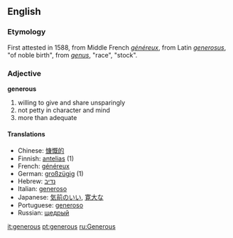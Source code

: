 ==English==
=== Etymology ===
First attested in 1588, from Middle French ''[[généreux]]'', from Latin ''[[generosus]]'', "of noble birth", from ''[[genus]]'', "race", "stock".

=== Adjective ===
'''generous'''
# willing to give and share unsparingly
# not petty in character and mind
# more than adequate

====Translations====
*Chinese: [[慷慨的]]
*Finnish: [[antelias]] (1)
*French: [[généreux]]
*German: [[großzügig]] (1)
*Hebrew: [[נדיב]]
*Italian: [[generoso]]
*Japanese: [[気前のいい]], [[寛大な]]
*Portuguese: [[generoso]]
*Russian: [[щедрый]]

[[it:generous]]
[[pt:generous]]
[[ru:Generous]]